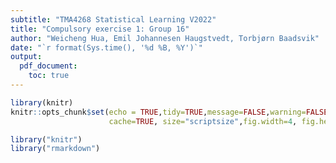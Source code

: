 ```yaml
---
subtitle: "TMA4268 Statistical Learning V2022"
title: "Compulsory exercise 1: Group 16"
author: "Weicheng Hua, Emil Johannesen Haugstvedt, Torbjørn Baadsvik"
date: "`r format(Sys.time(), '%d %B, %Y')`"
output: 
  pdf_document:
    toc: true
---
```


```r
library(knitr)
knitr::opts_chunk$set(echo = TRUE,tidy=TRUE,message=FALSE,warning=FALSE,strip.white=TRUE,prompt=FALSE,
                      cache=TRUE, size="scriptsize",fig.width=4, fig.height=3,fig.align = "center")

```

```r
library("knitr")
library("rmarkdown")
```


\section{Problem 1}

\subsection{a)}

\subsection{b)}

\subsection{c)}

\subsection{d)}


\section{Problem 2}

\subsection{a)}

\subsection{b)}


\section{Problem 3}

\subsection{a)}

\subsection{b)}


\section{Problem 4}

\subsection{a)}

\subsection{b)}

\subsection{c)}

\subsection{d)}


\section{Problem 5}

\subsection{a)}

\subsection{b)}


\section{Problem 6}

\subsection{a)}

\subsection{b)}

\subsection{c)}

\subsection{d)}

